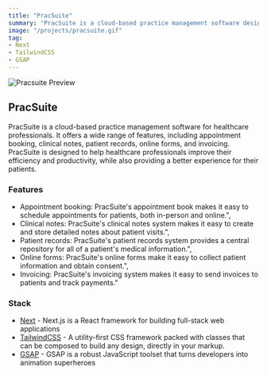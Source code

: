 ```yaml
---
title: "PracSuite"
summary: "PracSuite is a cloud-based practice management software designed for healthcare professionals. Built using Next.js, Tailwind CSS, and GSAP, this comprehensive software offers a wide range of features to streamline healthcare practices. It includes appointment booking, clinical notes, patient record management, online forms, and invoicing capabilities. PracSuite aims to enhance the efficiency and productivity of healthcare professionals while providing an improved experience for their patients."
image: "/projects/pracsuite.gif"
tag: 
- Next
- TailwindCSS
- GSAP
---
```


![Pracsuite Preview](/projects/pracsuite.gif)

## PracSuite
PracSuite is a cloud-based practice management software for healthcare professionals. It offers a wide range of features, including appointment booking, clinical notes, patient records, online forms, and invoicing. PracSuite is designed to help healthcare professionals improve their efficiency and productivity, while also providing a better experience for their patients.

### Features
- Appointment booking: PracSuite's appointment book makes it easy to schedule appointments for patients, both in-person and online.",
- Clinical notes: PracSuite's clinical notes system makes it easy to create and store detailed notes about patient visits.",
- Patient records: PracSuite's patient records system provides a central repository for all of a patient's medical information.",
- Online forms: PracSuite's online forms make it easy to collect patient information and obtain consent.",
- Invoicing: PracSuite's invoicing system makes it easy to send invoices to patients and track payments."

### Stack
- [Next](https://nextjs.org) - Next.js is a React framework for building full-stack web applications
- [TailwindCSS](https://tailwindcss.com) - A utility-first CSS framework packed with classes that can be composed to build any design, directly in your markup.
- [GSAP](https://greensock.com/gsap/) - GSAP is a robust JavaScript toolset that turns developers into animation superheroes
